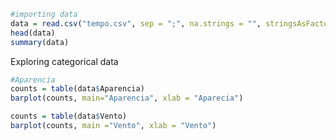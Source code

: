 ```r
#importing data
data = read.csv("tempo.csv", sep = ";", na.strings = "", stringsAsFactors = T)
head(data)
summary(data)
```
Exploring categorical data
```r
#Aparencia
counts = table(data$Aparencia)
barplot(counts, main="Aparencia", xlab = "Aparecia")
```
```r
counts = table(data$Vento)
barplot(counts, main ="Vento", xlab = "Vento")
```

